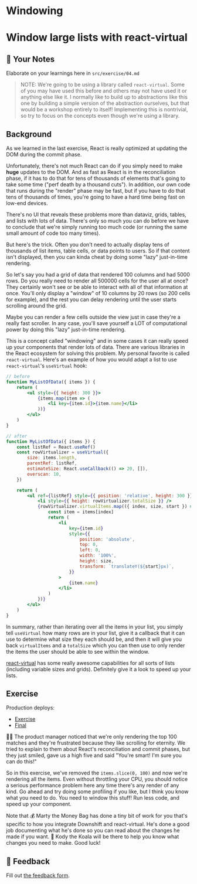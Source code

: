 # Windowing

# Window large lists with react-virtual

## 📝 Your Notes

Elaborate on your learnings here in `src/exercise/04.md`

> NOTE: We're going to be using a library called `react-virtual`. Some of you
> may have used this before and others may not have used it or anything else
> like it. I normally like to build up to abstractions like this one by building
> a simple version of the abstraction ourselves, but that would be a workshop
> entirely to itself! Implementing this is nontrivial, so try to focus on the
> concepts even though we're using a library.

## Background

As we learned in the last exercise, React is really optimized at updating the
DOM during the commit phase.

Unfortunately, there's not much React can do if you simply need to make **huge**
updates to the DOM. And as fast as React is in the reconciliation phase, if it
has to do that for tens of thousands of elements that's going to take some time
("perf death by a thousand cuts"). In addition, our own code that runs during
the "render" phase may be fast, but if you have to do that tens of thousands of
times, you're going to have a hard time being fast on low-end devices.

There's no UI that reveals these problems more than dataviz, grids, tables, and
lists with lots of data. There's only so much you can do before we have to
conclude that we're simply running too much code (or running the same small
amount of code too many times).

But here's the trick. Often you don't need to actually display tens of thousands
of list items, table cells, or data points to users. So if that content isn't
displayed, then you can kinda cheat by doing some "lazy" just-in-time rendering.

So let's say you had a grid of data that rendered 100 columns and had 5000 rows.
Do you really need to render all 500000 cells for the user all at once? They
certainly won't see or be able to interact with all of that information at once.
You'll only display a "window" of 10 columns by 20 rows (so 200 cells for
example), and the rest you can delay rendering until the user starts scrolling
around the grid.

Maybe you can render a few cells outside the view just in case they're a really
fast scroller. In any case, you'll save yourself a LOT of computational power by
doing this "lazy" just-in-time rendering.

This is a concept called "windowing" and in some cases it can really speed up
your components that render lots of data. There are various libraries in the
React ecosystem for solving this problem. My personal favorite is called
`react-virtual`. Here's an example of how you would adapt a list to use
`react-virtual`'s `useVirtual` hook:

```jsx
// before
function MyListOfData({ items }) {
	return (
		<ul style={{ height: 300 }}>
			{items.map(item => (
				<li key={item.id}>{item.name}</li>
			))}
		</ul>
	)
}
```

```jsx
// after
function MyListOfData({ items }) {
	const listRef = React.useRef()
	const rowVirtualizer = useVirtual({
		size: items.length,
		parentRef: listRef,
		estimateSize: React.useCallback(() => 20, []),
		overscan: 10,
	})

	return (
		<ul ref={listRef} style={{ position: 'relative', height: 300 }}>
			<li style={{ height: rowVirtualizer.totalSize }} />
			{rowVirtualizer.virtualItems.map(({ index, size, start }) => {
				const item = items[index]
				return (
					<li
						key={item.id}
						style={{
							position: 'absolute',
							top: 0,
							left: 0,
							width: '100%',
							height: size,
							transform: `translateY(${start}px)`,
						}}
					>
						{item.name}
					</li>
				)
			})}
		</ul>
	)
}
```

In summary, rather than iterating over all the items in your list, you simply
tell `useVirtual` how many rows are in your list, give it a callback that it can
use to determine what size they each should be, and then it will give you back
`virtualItems` and a `totalSize` which you can then use to only render the items
the user should be able to see within the window.

[react-virtual](https://github.com/tannerlinsley/react-virtual) has some really
awesome capabilities for all sorts of lists (including variable sizes and
grids). Definitely give it a look to speed up your lists.

## Exercise

Production deploys:

- [Exercise](https://react-performance.netlify.app/isolated/exercise/04.js)
- [Final](https://react-performance.netlify.app/isolated/final/04.js)

👨‍💼 The product manager noticed that we're only rendering the top 100 matches and
they're frustrated because they like scrolling for eternity. We tried to explain
to them about React's reconciliation and commit phases, but they just smiled,
gave us a high five and said "You're smart! I'm sure you can do this!"

So in this exercise, we've removed the `items.slice(0, 100)` and now we're
rendering all the items. Even without throttling your CPU, you should notice a
serious performance problem here any time there's any render of any kind. Go
ahead and try doing some profiling if you like, but I think you know what you
need to do. You need to window this stuff! Run less code, and speed up your
component.

Note that 💰 Marty the Money Bag has done a tiny bit of work for you that's
specific to how you integrate Downshift and react-virtual. He's done a good job
documenting what he's done so you can read about the changes he made if you
want. 🐨 Kody the Koala will be there to help you know what changes you need to
make. Good luck!

## 🦉 Feedback

Fill out
[the feedback form](https://ws.kcd.im/?ws=React%20Performance%20%E2%9A%A1&e=04%3A%20Window%20large%20lists%20with%20react-virtual&em=).
